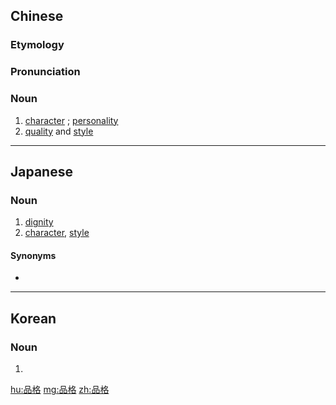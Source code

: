 ==Chinese==
{{zh-forms}}

===Etymology===
{{zh-compound|品|格|grade, class; quality|standard, style}}

===Pronunciation===
{{zh-pron
|m=pǐngé
|c=ban2 gaak3
|h=pfs=ns:phín-kiet
|mn=qz,xm:phín-keh/zz:phín-keeh
|cat=n
}}

===Noun===
{{zh-noun}}

# [[character]] {{gloss|of people}}; [[personality]]
# [[quality]] and [[style]] {{gloss|of literary or artistic works}}

----

==Japanese==
{{ja-kanjitab|ひん|かく|yomi=on}}

===Noun===
{{ja-noun|ひんかく}}

# [[dignity]]
# [[character]], [[style]]

====Synonyms====
* {{ja-r|品位|ひんい|gloss=dignity}}

----

==Korean==
{{ko-hanjatab|品|格}}

===Noun===
{{ko-noun|rv=pumgyeok|hangeul=품격}}

# {{hanja form of|품격|character, grace, dignity}}

[[hu:品格]]
[[mg:品格]]
[[zh:品格]]